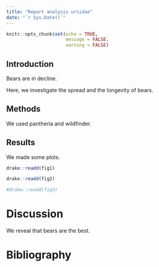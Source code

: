 ```yaml
---
title: "Report analysis ursidae"
date: "`r Sys.Date()`"
---
```


```r
knitr::opts_chunk$set(echo = TRUE,
                      message = FALSE, 
                      warning = FALSE)
```

## Introduction

Bears are in decline.
     
Here, we investigate the spread and the longevity of bears.  

## Methods  
We used pantheria and wildfinder.   

## Results   

We made some plots. 
```r
drake::readd(fig1)
```

```r
drake::readd(fig2)
```

```r
#drake::readd(fig3)
```
# Discussion 
We reveal that bears are the best.

# Bibliography
